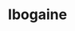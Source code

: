 ---
title: Ibogaine
aka:
  - 12-methoxyibogamine
duration_chart_title: Oral Duration of Ibogaine
duration_chart:
  total: 20–40 hours
  onset: 2h
  coming_up: 2h
  plateau: 24h
  coming_down: 6h
positive_effects: euphoria, empathy, stimulation, assists opioid withdrawal
neutral_effects: visuals
negative_effects: nausea, muscle tension, confusion, anxiety
image_location: /src/assets/Images/Ibogaine/Ibogaine (structural formula).png
dosage_table:
  title: Oral Dosage of Ibogaine
  threshold: 50 mg
  light: 100 mg
  common: 200 mg
  strong: 500 mg
  heavy: 1000+ mg
warnings: Induces cardiovascular strain, consumers benefit from medical supervision.
--- 